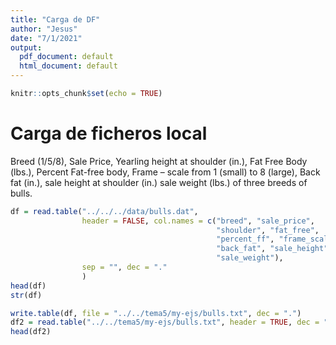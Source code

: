 ```yaml
---
title: "Carga de DF"
author: "Jesus"
date: "7/1/2021"
output:
  pdf_document: default
  html_document: default
---
```


```r
knitr::opts_chunk$set(echo = TRUE)
```

# Carga de ficheros local


Breed (1/5/8),
Sale Price,
Yearling height at shoulder (in.),
Fat Free Body (lbs.),
Percent Fat-free body,
Frame -- scale from 1 (small) to 8 (large),
Back fat (in.),
sale height at shoulder (in.)
sale weight (lbs.) of three breeds of bulls.

```r
df = read.table("../../../data/bulls.dat",
                header = FALSE, col.names = c("breed", "sale_price",
                                              "shoulder", "fat_free",
                                              "percent_ff", "frame_scale",
                                              "back_fat", "sale_height",
                                              "sale_weight"),
                sep = "", dec = "."
                )
head(df)
str(df)
```

```r
write.table(df, file = "../../tema5/my-ejs/bulls.txt", dec = ".")
df2 = read.table("../../tema5/my-ejs/bulls.txt", header = TRUE, dec = ".")
head(df2)
```


